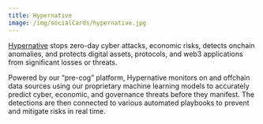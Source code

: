 ```yaml
---
title: Hypernative
image: /img/socialCards/hypernative.jpg
---
```


[Hypernative](https://hypernative.io/) stops zero-day cyber attacks, economic risks, detects 
onchain anomalies, and protects digital assets, protocols, and web3 applications from significant 
losses or threats.

Powered by our “pre-cog” platform, Hypernative monitors on and offchain data sources using our 
proprietary machine learning models to accurately predict cyber, economic, and governance threats 
before they manifest. The detections are then connected to various automated playbooks to prevent 
and mitigate risks in real time.

